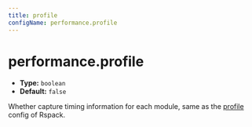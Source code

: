 ```yaml
---
title: profile
configName: performance.profile
---
```


# performance.profile

- **Type:** `boolean`
- **Default:** `false`

Whether capture timing information for each module, same as the [profile](https://webpack.js.org/configuration/other-options/#profile) config of Rspack.


<RsbuildConfig />
